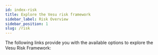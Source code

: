 ```yaml
---
id: index-risk
title: Explore the Vesu risk framework
sidebar_label: Risk Overview
sidebar_position: 1
slug: /risk
---
```



The following links provide you with the available options to explore the Vesu Risk Framework:

 <div class="row">
 <div class="col">
     <Card
        title="Explore the Vesu Risk Framework"
        description="Learn all about the Vesu Risk Framework"
        page="/risk/risk-framework"
        />
 </div>
 </div>

 <div class="row">
 <div class="col">
     <Card
        title="Explore risk ratings"
        description="Find all assigned risk ratings"
        page="/risk/risk-ratings"
        />
 </div>
 </div>

  <div class="row">
 <div class="col">
     <Card
        title="Explore risk reports"
        description="Find all risk reports"
        page="/risk/risk-reports"
        />
 </div>
 </div>